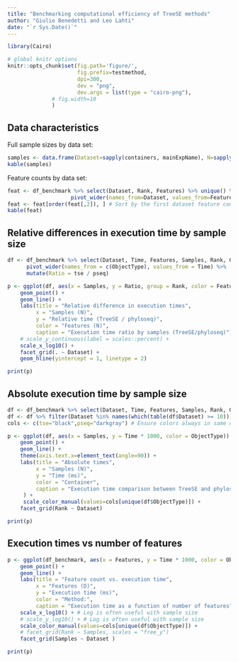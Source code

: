 ```yaml
---
title: "Benchmarking computational efficiency of TreeSE methods"
author: "Giulio Benedetti and Leo Lahti"
date: "`r Sys.Date()`"
---
```



```r
library(Cairo)

# global knitr options
knitr::opts_chunk$set(fig.path='figure/',
                      fig.prefix=testmethod,
                      dpi=300,
                      dev = "png",
                      dev.args = list(type = "cairo-png"),
		      # fig.width=10		      
		      )
```


## Data characteristics


Full sample sizes by data set:

```r
samples <- data.frame(Dataset=sapply(containers, mainExpName), N=sapply(containers, ncol)) %>% arrange(N)
kable(samples)
```

Feature counts by data set:

```r
feat <- df_benchmark %>% select(Dataset, Rank, Features) %>% unique() %>%
                    pivot_wider(names_from=Dataset, values_from=Features, values_fill=0)
feat <- feat[order(feat[,2]), ] # Sort by the first dataset feature counts
kable(feat)
```


## Relative differences in execution time by sample size

```r
df <- df_benchmark %>% select(Dataset, Time, Features, Samples, Rank, ObjectType) %>% 
      pivot_wider(names_from = c(ObjectType), values_from = Time) %>% 
      mutate(Ratio = tse / pseq) 

p <- ggplot(df, aes(x = Samples, y = Ratio, group = Rank, color = Features)) + 
    geom_point() + 
    geom_line() +
    labs(title = "Relative difference in execution times",
         x = "Samples (N)",
         y = "Relative time (TreeSE / phyloseq)",
         color = "Features (N)",
         caption = "Execution time ratio by samples (TreeSE/phyloseq)") +
    # scale_y_continuous(label = scales::percent) +
    scale_x_log10() +
    facet_grid(. ~ Dataset) + 
    geom_hline(yintercept = 1, linetype = 2) 

print(p)
```



## Absolute execution time by sample size

```r
df <- df_benchmark %>% select(Dataset, Time, Features, Samples, Rank, ObjectType)
df <- df %>% filter(Dataset %in% names(which(table(df$Dataset) >= 10)))
cols <- c(tse="black",pseq="darkgray") # Ensure colors always in same order

p <- ggplot(df, aes(x = Samples, y = Time * 1000, color = ObjectType)) + 
    geom_point() + 
    geom_line() +
    theme(axis.text.x=element_text(angle=90)) + 
    labs(title = "Absolute times",
         x = "Samples (N)",
         y = "Time (ms)",
         color = "Container",
         caption = "Execution time comparison between TreeSE and phyloseq."
	 ) +
	 scale_color_manual(values=cols[unique(df$ObjectType)]) + 
    facet_grid(Rank ~ Dataset) 

print(p)
```


## Execution times vs number of features

```r
p <- ggplot(df_benchmark, aes(x = Features, y = Time * 1000, color = ObjectType)) + 
    geom_point() + 
    geom_line() +
    labs(title = "Feature count vs. execution time",
         x = "Features (D)",
         y = "Execution time (ms)",
         color = "Method:",
         caption = "Execution time as a function of number of features") +
    scale_x_log10() + # Log is often useful with sample size
    # scale_y_log10() + # Log is often useful with sample size
    scale_color_manual(values=cols[unique(df$ObjectType)]) +     
    # facet_grid(Rank ~ Samples, scales = "free_y")
    facet_grid(Samples ~ Dataset )    

print(p)
```




